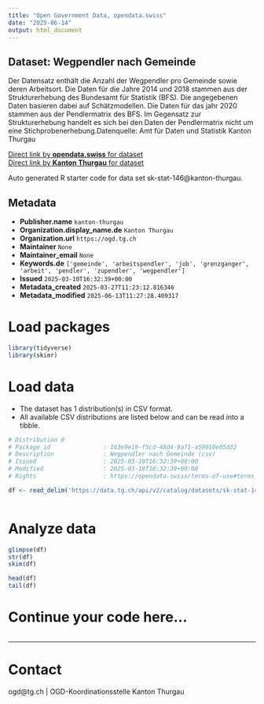 ```yaml
---
title: "Open Government Data, opendata.swiss"
date: "2025-06-14"
output: html_document
---
```


## Dataset: Wegpendler nach Gemeinde

Der Datensatz enthält die Anzahl der Wegpendler pro Gemeinde sowie deren Arbeitsort. Die Daten für die Jahre 2014 und 2018 stammen aus der Strukturerhebung des Bundesamt für Statistik (BFS). Die angegebenen Daten basieren dabei auf Schätzmodellen. Die Daten für das jahr 2020 stammen aus der Pendlermatrix des BFS. Im Gegensatz zur Strukturerhebung handelt es sich bei den Daten der Pendlermatrix nicht um eine Stichprobenerhebung.Datenquelle: Amt für Daten und Statistik Kanton Thurgau

[Direct link by **opendata.swiss** for dataset](https://opendata.swiss/de/dataset/wegpendler-nach-gemeinde)<br>
[Direct link by **Kanton Thurgau** for dataset](https://data.tg.ch/explore/dataset/sk-stat-146/)

Auto generated R starter code for data set sk-stat-146@kanton-thurgau.

## Metadata

- **Publisher.name** `kanton-thurgau`
- **Organization.display_name.de** `Kanton Thurgau`
- **Organization.url** `https://ogd.tg.ch`
- **Maintainer** `None`
- **Maintainer_email** `None`
- **Keywords.de** `['gemeinde', 'arbeitspendler', 'job', 'grenzganger', 'arbeit', 'pendler', 'zupendler', 'wegpendler']`
- **Issued** `2025-03-10T16:32:39+00:00`
- **Metadata_created** `2025-03-27T11:23:12.816346`
- **Metadata_modified** `2025-06-13T11:27:28.409317`


# Load packages

```r

library(tidyverse)
library(skimr)

```

# Load data

-   The dataset has 1 distribution(s) in CSV format.
-   All available CSV distributions are listed below and can be read into a tibble.

```r

# Distribution 0
# Package_id               : 163e9e19-f5cd-48d4-9a71-a59010e05d32
# Description              : Wegpendler nach Gemeinde (csv)
# Issued                   : 2025-03-10T16:32:39+00:00
# Modified                 : 2025-03-10T16:32:39+00:00
# Rights                   : https://opendata.swiss/terms-of-use#terms_by

df <- read_delim('https://data.tg.ch/api/v2/catalog/datasets/sk-stat-146/exports/csv?use_labels=true')



```

# Analyze data

```r

glimpse(df)
str(df)
skim(df)

head(df)
tail(df)

```

# Continue your code here...

```r

```

------------------------------------------------------------------------

# Contact

ogd@tg.ch | OGD-Koordinationsstelle Kanton Thurgau
